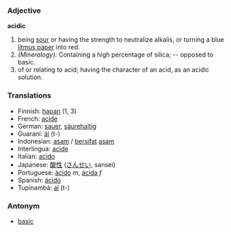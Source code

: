 === Adjective ===
'''acidic'''

# being [[sour]] or having the strength to neutralize alkalis, or turning a blue [[litmus paper]] into red. 
#''(Mineralogy):'' Containing a high percentage of silica; -- opposed to basic.
#of or relating to acid; having the character of an acid, as an acidic solution.

=== Translations ===
* Finnish: [[hapan]] (1, 3)
* French: [[acide]] 
* German: [[sauer]], [[säurehaltig]] 
* Guaraní: [[ái]] (t-)
* Indonesian: [[asam]] / [[sifat|bersifat]] [[asam]]
* Interlingua: [[acide]] 
* Italian: [[acido]] 
* Japanese: [[酸性]] ([[さんせい]], sansei)
* Portuguese: [[ácido]] ''m'', [[ácida]] ''f''
* Spanish: [[ácido]]
* Tupinambá: [[aî]] (t-)

=== Antonym ===
* [[basic]]
